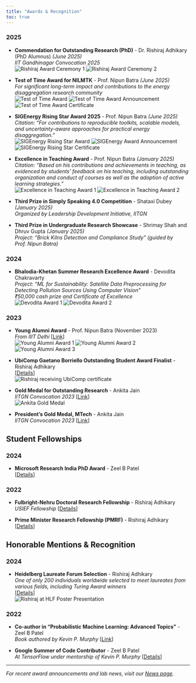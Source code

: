 ```yaml
---
title: "Awards & Recognition"
toc: true
---
```


### 2025
- **Commendation for Outstanding Research (PhD)** - Dr. Rishiraj Adhikary (PhD Alumnus) *(June 2025)*  
  *IIT Gandhinagar Convocation 2025*  
  ![Rishiraj Award Ceremony 1](images/awards/rishiraj-1.jpeg){.award-image}
  ![Rishiraj Award Ceremony 2](images/awards/rishiraj-2.jpg){.award-image}

- **Test of Time Award for NILMTK** - Prof. Nipun Batra *(June 2025)*  
  *For significant long-term impact and contributions to the energy disaggregation research community*  
  ![Test of Time Award](images/awards/nipun-test-time.jpg){.award-image}
  ![Test of Time Award Announcement](images/awards/screen-test-time.jpg){.award-image}
  ![Test of Time Award Certificate](images/awards/nipun-certificate-test-time.jpg){.award-image}

- **SIGEnergy Rising Star Award 2025** - Prof. Nipun Batra *(June 2025)*  
  *Citation: "For contributions to reproducible toolkits, scalable models, and uncertainty-aware approaches for practical energy disaggregation."*  
  ![SIGEnergy Rising Star Award](images/awards/nipun-sigenergy.jpg){.award-image}
  ![SIGEnergy Award Announcement](images/awards/screen-sigenergy.jpg){.award-image}
  ![SIGEnergy Rising Star Certificate](images/awards/nipun-certificate-rising-star.jpg){.award-image}

- **Excellence in Teaching Award** - Prof. Nipun Batra *(January 2025)*  
  *Citation: "Based on his contributions and achievements in teaching, as evidenced by students' feedback on his teaching, including outstanding organization and conduct of courses as well as the adoption of active learning strategies."*  
  ![Excellence in Teaching Award 1](images/awards/nipun-teaching24.jpeg){.award-image}
  ![Excellence in Teaching Award 2](images/awards/nipun-teaching24-2.jpeg){.award-image}

- **Third Prize in Simply Speaking 4.0 Competition** - Shataxi Dubey *(January 2025)*  
  *Organized by Leadership Development Initiative, IITGN*

- **Third Prize in Undergraduate Research Showcase** - Shrimay Shah and Dhruv Gupta *(January 2025)*  
  *Project: "Brick Kilns Detection and Compliance Study" (guided by Prof. Nipun Batra)*

### 2024
- **Bhalodia-Khetan Summer Research Excellence Award** - Devodita Chakravarty  
  *Project: "ML for Sustainability: Satellite Data Preprocessing for Detecting Pollution Sources Using Computer Vision"*  
  *₹50,000 cash prize and Certificate of Excellence*  
  ![Devodita Award 1](images/awards/devodita-1.png){.award-image}
  ![Devodita Award 2](images/awards/devodita-3.png){.award-image}

### 2023
- **Young Alumni Award** - Prof. Nipun Batra (November 2023)  
  *From IIIT Delhi* [[Link](https://x.com/nipun_batra/status/1702672278436135241)]  
  ![Young Alumni Award 1](images/awards/nipun-ya1.jpeg){.award-image}
  ![Young Alumni Award 2](images/awards/nipun-ya2.jpeg){.award-image}
  ![Young Alumni Award 3](images/awards/nipun-ya3.jpeg){.award-image}

- **UbiComp Gaetano Borriello Outstanding Student Award Finalist** - Rishiraj Adhikary  
  [[Details](https://ubicomp.org/sc/awards.html)]  
  ![Rishiraj receiving UbiComp certificate](images/awards/rishiraj-ubicomp.JPG){.award-image}

- **Gold Medal for Outstanding Research** - Ankita Jain  
  *IITGN Convocation 2023* [[Link](https://iitgn.ac.in/convocation/archives/2023/)]  
  ![Ankita Gold Medal](images/awards/ankita-gm-2-3.png){.award-image}

- **President's Gold Medal, MTech** - Ankita Jain  
  *IITGN Convocation 2023* [[Link](https://iitgn.ac.in/convocation/archives/2023/)]

## Student Fellowships

### 2024
- **Microsoft Research India PhD Award** - Zeel B Patel  
  [[Details](https://www.microsoft.com/en-us/research/lab/microsoft-research-india/)]

### 2022
- **Fulbright-Nehru Doctoral Research Fellowship** - Rishiraj Adhikary  
  *USIEF Fellowship* [[Details](https://www.usief.org.in/Fulbright-Nehru-Doctoral-Research-Fellowships.aspx)]

- **Prime Minister Research Fellowship (PMRF)** - Rishiraj Adhikary  
  [[Details](https://www.pmrf.in/)]

## Honorable Mentions & Recognition

### 2024
- **Heidelberg Laureate Forum Selection** - Rishiraj Adhikary  
  *One of only 200 individuals worldwide selected to meet laureates from various fields, including Turing Award winners*  
  [[Details](https://www.heidelberg-laureate-forum.org/forum/11th-hlf-2024.html)]  
  ![Rishiraj at HLF Poster Presentation](images/awards/rishiraj-hlf.jpg){.award-image}

### 2022
- **Co-author in "Probabilistic Machine Learning: Advanced Topics"** - Zeel B Patel  
  *Book authored by Kevin P. Murphy* [[Link](https://probml.github.io/pml-book/book2.html)]

- **Google Summer of Code Contributor** - Zeel B Patel  
  *At TensorFlow under mentorship of Kevin P. Murphy* [[Details](https://www.tensorflow.org/)]

---

*For recent award announcements and lab news, visit our [News page](news.qmd).*